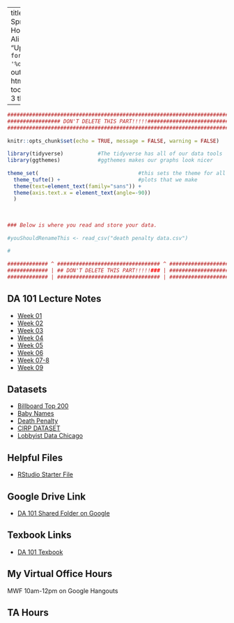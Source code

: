 
---
title: "DA 101 Spring 2020 Homepage"
author: Ali Miller
date: "Updated: `r format(Sys.time(), '%d %B, %Y')`"
output: 
  html_document:
    toc: true
    toc_depth: 3
    theme: yeti
    
      
  
---

```r
###########################################################################
################# DON'T DELETE THIS PART!!!!!##############################
###########################################################################
                                                                          #
knitr::opts_chunk$set(echo = TRUE, message = FALSE, warning = FALSE)      #
                                                                          #
library(tidyverse)           #The tidyverse has all of our data tools     #
library(ggthemes)            #ggthemes makes our graphs look nicer        #
                                                                          # 
theme_set(                                #this sets the theme for all    #
  theme_tufte() +                         #plots that we make             #
  theme(text=element_text(family="sans")) + 
  theme(axis.text.x = element_text(angle=-90))                            #
  )                                                                       #
                                                                          #
                                                                          #
                                                                          #
### Below is where you read and store your data.                          #
                                                                          #
#youShouldRenameThis <- read_csv("death penalty data.csv")
                                                                          #
#
                                                                          #
############# ^ ################################# ^ #######################
############# | ## DON'T DELETE THIS PART!!!!!### | #######################
############# | ################################# | #######################
```



## DA 101 Lecture Notes

- [Week 01](https://millera2.github.io/DA-101/DA-101-Lec-01.html)
- [Week 02](https://millera2.github.io/DA-101/DA-101-Lec-02.html)
- [Week 03](https://millera2.github.io/DA-101/DA-101-Lec-03.html)
- [Week 04](https://millera2.github.io/DA-101/DA-101-Lec-04.html)
- [Week 05](https://millera2.github.io/DA-101/DA-101-Lec-05.html)
- [Week 06](https://millera2.github.io/DA-101/DA-101-Lec-06.html)
- [Week 07-8](https://millera2.github.io/DA-101/DA-101-Lec-07.html)
- [Week 09](https://millera2.github.io/DA-101/DA-101-Lec-09.html)



## Datasets

- [Billboard Top 200](https://millera2.github.io/Data/billboard.csv)
- [Baby Names](https://drive.google.com/file/d/1W5baem_xOJ9SVlaD_QHnXNdfA9dtBXaS/view?usp=sharing)
- [Death Penalty](https://millera2.github.io/Data/death-penalty-data.csv)
- [CIRP DATASET](https://drive.google.com/file/d/1-FxOfb3-Hm8DPKSpkqlHGZ91154xMW4s/view?usp=sharing)
- [Lobbyist Data Chicago](https://millera2.github.io/DA-101/lobbyist-data-gifts.csv)

## Helpful Files

- [RStudio Starter File](https://drive.google.com/file/d/11BeqynZbBAKSgezmbSkNVZTcK_05EuEY/view?usp=sharing)


## Google Drive Link


- [DA 101 Shared Folder on Google](https://drive.google.com/open?id=1NFBbOicFJJ_pmyl9W_mrp58GBViaSR9T)

## Texbook Links

- [DA 101 Texbook](https://r4ds.had.co.nz)

## My Virtual Office Hours

MWF 10am-12pm on Google Hangouts

## TA Hours



